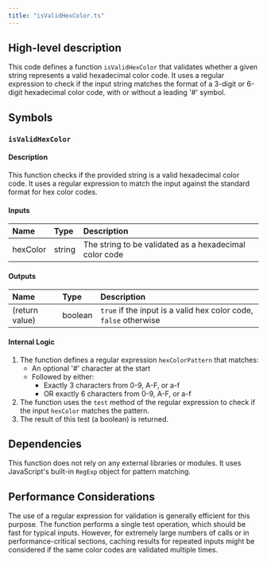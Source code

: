 ```yaml
---
title: "isValidHexColor.ts"
---
```


## High-level description
This code defines a function `isValidHexColor` that validates whether a given string represents a valid hexadecimal color code. It uses a regular expression to check if the input string matches the format of a 3-digit or 6-digit hexadecimal color code, with or without a leading '#' symbol.

## Symbols

### `isValidHexColor`
#### Description
This function checks if the provided string is a valid hexadecimal color code. It uses a regular expression to match the input against the standard format for hex color codes.

#### Inputs
| Name | Type | Description |
|:-----|:-----|:------------|
| hexColor | string | The string to be validated as a hexadecimal color code |

#### Outputs
| Name | Type | Description |
|:-----|:-----|:------------|
| (return value) | boolean | `true` if the input is a valid hex color code, `false` otherwise |

#### Internal Logic
1. The function defines a regular expression `hexColorPattern` that matches:
   - An optional '#' character at the start
   - Followed by either:
     - Exactly 3 characters from 0-9, A-F, or a-f
     - OR exactly 6 characters from 0-9, A-F, or a-f
2. The function uses the `test` method of the regular expression to check if the input `hexColor` matches the pattern.
3. The result of this test (a boolean) is returned.

## Dependencies
This function does not rely on any external libraries or modules. It uses JavaScript's built-in `RegExp` object for pattern matching.

## Performance Considerations
The use of a regular expression for validation is generally efficient for this purpose. The function performs a single test operation, which should be fast for typical inputs. However, for extremely large numbers of calls or in performance-critical sections, caching results for repeated inputs might be considered if the same color codes are validated multiple times.